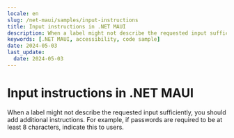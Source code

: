 ```yaml
---
locale: en
slug: /net-maui/samples/input-instructions
title: Input instructions in .NET MAUI
description: When a label might not describe the requested input sufficiently, you should add additional instructions.
keywords: [.NET MAUI, accessibility, code sample]
date: 2024-05-03
last_update:
  date: 2024-05-03
---
```


# Input instructions in .NET MAUI

When a label might not describe the requested input sufficiently, you should add additional instructions. For example, if passwords are required to be at least 8 characters, indicate this to users.

<CodeSample id="input-instructions" locale="en" platform="net-maui"/>
